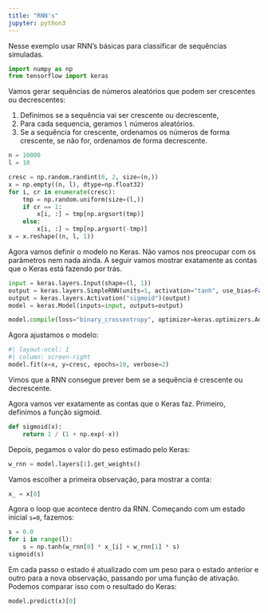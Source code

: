 ```yaml
---
title: "RNN's"
jupyter: python3
---
```


Nesse exemplo usar RNN's básicas para classificar de sequências simuladas.

```python
import numpy as np
from tensorflow import keras
```

Vamos gerar sequências de números aleatórios que podem ser crescentes ou decrescentes:

1. Definimos se a sequência vai ser crescente ou decrescente,
2. Para cada sequencia, geramos `l` números aleatórios. 
3. Se a sequência for crescente, ordenamos os números de forma crescente, se não for, ordenamos de forma decrescente.

```python
n = 10000
l = 10

cresc = np.random.randint(0, 2, size=(n,))
x = np.empty((n, l), dtype=np.float32)
for i, cr in enumerate(cresc):
    tmp = np.random.uniform(size=(l,))
    if cr == 1:
        x[i, :] = tmp[np.argsort(tmp)]
    else:
        x[i, :] = tmp[np.argsort(-tmp)]
x = x.reshape((n, l, 1))
```

Agora vamos definir o modelo no Keras. Não vamos nos preocupar com os
parâmetros nem nada ainda. A seguir vamos mostrar exatamente as contas que o Keras está fazendo por trás.

```python
input = keras.layers.Input(shape=(l, 1))
output = keras.layers.SimpleRNN(units=1, activation="tanh", use_bias=False)(input)
output = keras.layers.Activation("sigmoid")(output)
model = keras.Model(inputs=input, outputs=output)

model.compile(loss="binary_crossentropy", optimizer=keras.optimizers.Adam(learning_rate=0.01), metrics="accuracy")
```

Agora ajustamos o modelo:

```python
#| layout-ncol: 1
#| column: screen-right
model.fit(x=x, y=cresc, epochs=10, verbose=2)
```

Vimos que a RNN consegue prever bem se a sequência é crescente ou decrescente.

Agora vamos ver exatamente as contas que o Keras faz. 
Primeiro, definimos a função sigmoid.

```python
def sigmoid(x):
    return 1 / (1 + np.exp(-x))
```

Depois, pegamos o valor do peso estimado pelo Keras:

```python
w_rnn = model.layers[1].get_weights()
```

Vamos escolher a primeira observação, para mostrar a conta:

```python
x_ = x[0]
```

Agora o loop que acontece dentro da RNN. Começando com um estado inicial `s=0`, fazemos:

```python
s = 0.0
for i in range(l):
    s = np.tanh(w_rnn[0] * x_[i] + w_rnn[1] * s)
sigmoid(s)
```

Em cada passo o estado é atualizado com um peso para o estado anterior e outro para a nova observação, passando por uma função de ativação.
Podemos comparar isso com o resultado do Keras:

```python
model.predict(x)[0]
```
